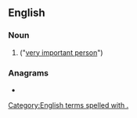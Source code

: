 {{also|vip|VIP}}
==English==

===Noun===
{{en-noun}}

# {{lb|en|initialism}} {{alternative form of|en|VIP|nodot=1}} ("[[very important person]]")

===Anagrams===
* {{anagrams|en|a=ipv|IPV|PIV}}

[[Category:English terms spelled with .]]